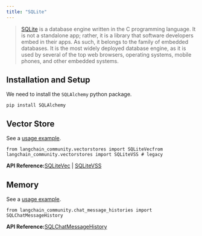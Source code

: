```yaml
---
title: "SQLite"
---
```


> [SQLite](https://en.wikipedia.org/wiki/SQLite) is a database engine written in the C programming language. It is not a standalone app; rather, it is a library that software developers embed in their apps. As such, it belongs to the family of embedded databases. It is the most widely deployed database engine, as it is used by several of the top web browsers, operating systems, mobile phones, and other embedded systems.

## Installation and Setup

We need to install the `SQLAlchemy` python package.

```
pip install SQLAlchemy
```

## Vector Store

See a [usage example](/src/oss/integrations/vectorstores/sqlitevec).

```
from langchain_community.vectorstores import SQLiteVecfrom langchain_community.vectorstores import SQLiteVSS # legacy
```

**API Reference:**[SQLiteVec](https://python.langchain.com/api_reference/community/vectorstores/langchain_community.vectorstores.sqlitevec.SQLiteVec.html) | [SQLiteVSS](https://python.langchain.com/api_reference/community/vectorstores/langchain_community.vectorstores.sqlitevss.SQLiteVSS.html)

## Memory

See a [usage example](/src/oss/integrations/memory/sqlite).

```
from langchain_community.chat_message_histories import SQLChatMessageHistory
```

**API Reference:**[SQLChatMessageHistory](https://python.langchain.com/api_reference/community/chat_message_histories/langchain_community.chat_message_histories.sql.SQLChatMessageHistory.html)
